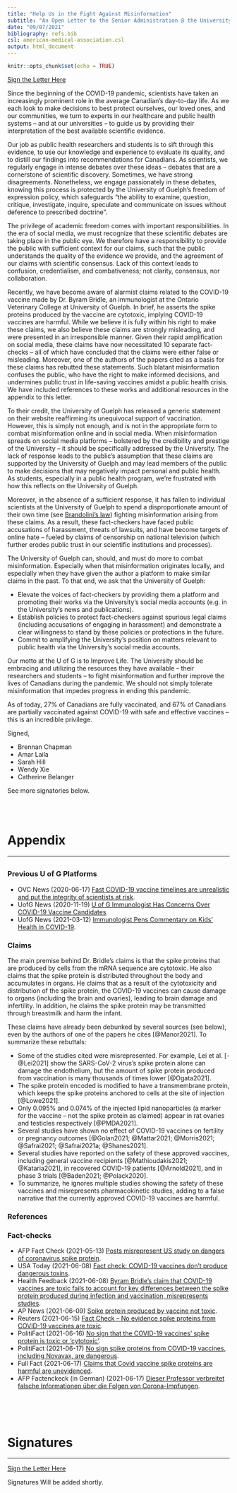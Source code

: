 ```yaml
---
title: "Help Us in the Fight Against Misinformation"
subtitle: "An Open Letter to the Senior Administration @ the University of Guelph"
date: "09/07/2021"
bibliography: refs.bib
csl: american-medical-association.csl
output: html_document
---
```


```r
knitr::opts_chunk$set(echo = TRUE)
```

[Sign the Letter Here](https://uoguelph.eu.qualtrics.com/jfe/form/SV_5ig6pPdprXSQjxs)

Since the beginning of the COVID-19 pandemic, scientists have taken an increasingly prominent role in the average Canadian’s day-to-day life. As we each look to make decisions to best protect ourselves, our loved ones, and our communities, we turn to experts in our healthcare and public health systems – and at our universities – to guide us by providing their interpretation of the best available scientific evidence.

Our job as public health researchers and students is to sift through this evidence, to use our knowledge and experience to evaluate its quality, and to distill our findings into recommendations for Canadians. As scientists, we regularly engage in intense debates over these ideas – debates that are a cornerstone of scientific discovery. Sometimes, we have strong disagreements. Nonetheless, we engage passionately in these debates, knowing this process is protected by the University of Guelph’s freedom of expression policy, which safeguards “the ability to examine, question, critique, investigate, inquire, speculate and communicate on issues without deference to prescribed doctrine”.

The privilege of academic freedom comes with important responsibilities. In the era of social media, we must recognize that these scientific debates are taking place in the public eye. We therefore have a responsibility to provide the public with sufficient context for our claims, such that the public understands the quality of the evidence we provide, and the agreement of our claims with scientific consensus.  Lack of this context leads to confusion, credentialism, and combativeness; not clarity, consensus, nor collaboration.

Recently, we have become aware of alarmist claims related to the COVID-19 vaccine made by Dr. Byram Bridle, an immunologist at the Ontario Veterinary College at University of Guelph. In brief, he asserts the spike proteins produced by the vaccine are cytotoxic, implying COVID-19 vaccines are harmful. While we believe it is fully within his right to make these claims, we also believe these claims are strongly misleading, and were presented in an irresponsible manner. Given their rapid amplification on social media, these claims have now necessitated 10 separate fact-checks – all of which have concluded that the claims were either false or misleading. Moreover, one of the authors of the papers cited as a basis for these claims has rebutted these statements. Such blatant misinformation confuses the public, who have the right to make informed decisions, and undermines public trust in life-saving vaccines amidst a public health crisis. We have included references to these works and additional resources in the appendix to this letter.

To their credit, the University of Guelph has released a generic statement on their website reaffirming its unequivocal support of vaccination. However, this is simply not enough, and is not in the appropriate form to combat misinformation online and in social media.  When misinformation spreads on social media platforms – bolstered by the credibility and prestige of the University – it should be specifically addressed by the University. The lack of response leads to the public’s assumption that these claims are supported by the University of Guelph and may lead members of the public to make decisions that may negatively impact personal and public health. As students, especially in a public health program, we’re frustrated with how this reflects on the University of Guelph.

Moreover, in the absence of a sufficient response, it has fallen to individual scientists at the University of Guelph to spend a disproportionate amount of their own time (see [Brandolini's law](https://en.wikipedia.org/wiki/Brandolini%27s_law)) fighting misinformation arising from these claims. As a result, these fact-checkers have faced public accusations of harassment, threats of lawsuits, and have become targets of online hate – fueled by claims of censorship on national television (which further erodes public trust in our scientific institutions and processes).

The University of Guelph can, should, and must do more to combat misinformation. Especially when that misinformation originates locally, and especially when they have given the author a platform to make similar claims in the past. To that end, we ask that the University of Guelph:

-	Elevate the voices of fact-checkers by providing them a platform and promoting their works via the University’s social media accounts (e.g. in the University’s news and publications).
-	Establish policies to protect fact-checkers against spurious legal claims (including accusations of engaging in harassment) and demonstrate a clear willingness to stand by these policies or protections in the future.
-	Commit to amplifying the University’s position on matters relevant to public health via the University’s social media accounts.

Our motto at the U of G is to Improve Life. The University should be embracing and utilizing the resources they have available – their researchers and students – to fight misinformation and further improve the lives of Canadians during the pandemic. We should not simply tolerate misinformation that impedes progress in ending this pandemic.

As of today, 27% of Canadians are fully vaccinated, and 67% of Canadians are partially vaccinated against COVID-19 with safe and effective vaccines – this is an incredible privilege.

Signed, 

-	Brennan Chapman
-	Amar Laila
- Sarah Hill
-	Wendy Xie
-	Catherine Belanger 

See more signatories below.

</br>
</br>

# Appendix

***



## {.tabset}

### Previous U of G Platforms

- OVC News (2020-06-17) [Fast COVID-19 vaccine timelines are unrealistic and put the integrity of scientists at risk](https://ovc.uoguelph.ca/news/fast-covid-19-vaccine-timelines-are-unrealistic-and-put-integrity-scientists-risk).
- UofG News (2020-11-19) [U of G Immunologist Has Concerns Over COVID-19 Vaccine Candidates](https://news.uoguelph.ca/2020/11/u-of-g-viral-immunologist-has-concerns-over-new-covid-19-vaccine-candidates/).
- UofG News (2021-03-12) [Immunologist Pens Commentary on Kids’ Health in COVID-19](https://news.uoguelph.ca/2021/03/immunologist-pens-commentary-on-kids-health-in-covid-19/).

### Claims

The main premise behind Dr. Bridle’s claims is that the spike proteins that are produced by cells from the mRNA sequence are cytotoxic. He also claims that the spike protein is distributed throughout the body and accumulates in organs. He claims that as a result of the cytotoxicity and distribution of the spike protein, the COVID-19 vaccines can cause damage to organs (including the brain and ovaries), leading to brain damage and infertility. In addition, he claims the spike protein may be transmitted through breastmilk and harm the infant.

These claims have already been debunked by several sources (see below), even by the authors of one of the papers he cites [@Manor2021]. To summarize these rebuttals:

- Some of the studies cited were misrepresented. For example, Lei et al. [-@Lei2021] show the SARS-CoV-2 virus’s spike protein alone can damage the endothelium, but the amount of spike protein produced from vaccination is many thousands of times lower [@Ogata2021].
- The spike protein encoded is modified to have a transmembrane protein, which keeps the spike proteins anchored to cells at the site of injection [@Lowe2021]. 
- Only 0.095% and 0.074% of the injected lipid nanoparticles (a marker for the vaccine – not the spike protein as claimed) appear in rat ovaries and testicles respectively [@PMDA2021].
- Several studies have shown no effect of COVID-19 vaccines on fertility or pregnancy outcomes [@Golan2021; @Mattar2021; @Morris2021; @Safrai2021; @Safrai2021a; @Shanes2021].
- Several studies have reported on the safety of these approved vaccines, including general vaccine recipients [@Mathioudakis2021; @Kataria2021], in recovered COVID-19 patients [@Arnold2021], and in phase 3 trials [@Baden2021; @Polack2020].
- To summarize, he ignores multiple studies showing the safety of these vaccines and misrepresents pharmacokinetic studies, adding to a false narrative that the currently approved COVID-19 vaccines are harmful.


### References

<div id="refs"></div>


### Fact-checks

- AFP Fact Check (2021-05-13) [Posts misrepresent US study on dangers of coronavirus spike protein](https://factcheck.afp.com/posts-misrepresent-us-study-dangers-coronavirus-spike-protein).
- USA Today (2021-06-08) [Fact check: COVID-19 vaccines don't produce dangerous toxins](https://www.usatoday.com/story/news/factcheck/2021/06/08/fact-check-proteins-covid-19-vaccines-arent-dangerous-toxins/7505236002/).
- Health Feedback (2021-06-08) [Byram Bridle’s claim that COVID-19 vaccines are toxic fails to account for key differences between the spike protein produced during infection and vaccination, misrepresents studies](https://healthfeedback.org/claimreview/byram-bridles-claim-that-covid-19-vaccines-are-toxic-fails-to-account-for-key-differences-between-the-spike-protein-produced-during-infection-and-vaccination-misrepresents-studies/).
- AP News (2021-06-09) [Spike protein produced by vaccine not toxic](https://apnews.com/article/fact-checking-377989296609).
- Reuters (2021-06-15) [Fact Check -- No evidence spike proteins from COVID-19 vaccines are toxic](https://www.reuters.com/article/factcheck-vaccine-safe-idUSL2N2NX1J6).
- PolitiFact (2021-06-16) [No sign that the COVID-19 vaccines’ spike protein is toxic or ‘cytotoxic’](https://www.politifact.com/factchecks/2021/jun/16/youtube-videos/no-sign-covid-19-vaccines-spike-protein-toxic-or-c/).
- PolitiFact (2021-06-17) [No sign spike proteins from COVID-19 vaccines, including Novavax, are dangerous](https://www.politifact.com/factchecks/2021/jun/17/facebook-posts/no-sign-spike-proteins-covid-19-vaccines-including/).
- Full Fact (2021-06-17) [Claims that Covid vaccine spike proteins are harmful are unevidenced](https://fullfact.org/online/conservative-woman-vaccine-scientist-spike-protein/).
- AFP Factenckeck (in German) (2021-06-17) [Dieser Professor verbreitet falsche Informationen über die Folgen von Corona-Impfungen](https://faktencheck.afp.com/http%253A%252F%252Fdoc.afp.com%252F9CE6WH-1).

## {-}

</br>
</br>

# Signatures

***

[Sign the Letter Here](https://uoguelph.eu.qualtrics.com/jfe/form/SV_5ig6pPdprXSQjxs)

Signatures Will be added shortly.


